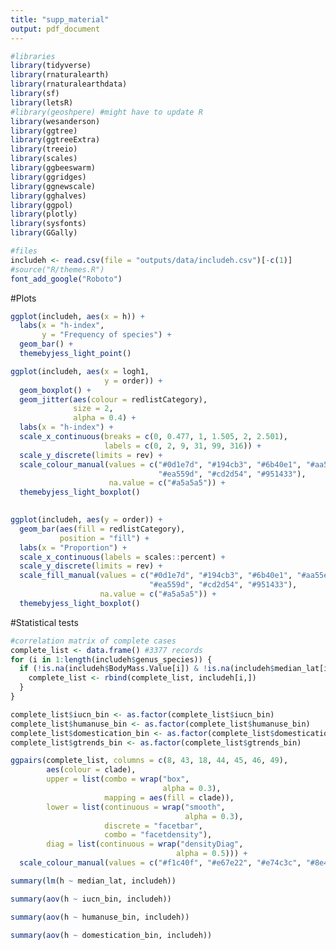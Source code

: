 ```yaml
---
title: "supp_material"
output: pdf_document
---
```


```r
#libraries
library(tidyverse)
library(rnaturalearth)
library(rnaturalearthdata)
library(sf)
library(letsR)
#library(geoshpere) #might have to update R
library(wesanderson)
library(ggtree)
library(ggtreeExtra)
library(treeio)
library(scales)
library(ggbeeswarm)
library(ggridges)
library(ggnewscale)
library(gghalves)
library(ggpol)
library(plotly)
library(sysfonts)
library(GGally)
```

```r
#files
includeh <- read.csv(file = "outputs/data/includeh.csv")[-c(1)] 
#source("R/themes.R")
font_add_google("Roboto")
```

#Plots

```r
ggplot(includeh, aes(x = h)) +
  labs(x = "h-index",
       y = "Frequency of species") +
  geom_bar() +
  themebyjess_light_point()
```

```r
ggplot(includeh, aes(x = logh1,
                     y = order)) +
  geom_boxplot() +
  geom_jitter(aes(colour = redlistCategory),
              size = 2,
              alpha = 0.4) +
  labs(x = "h-index") +
  scale_x_continuous(breaks = c(0, 0.477, 1, 1.505, 2, 2.501),
                     labels = c(0, 2, 9, 31, 99, 316)) +
  scale_y_discrete(limits = rev) +
  scale_colour_manual(values = c("#0d1e7d", "#194cb3", "#6b40e1", "#aa55ea",
                                 "#ea559d", "#cd2d54", "#951433"),
                      na.value = c("#a5a5a5")) +
  themebyjess_light_boxplot()
  
```

```r
ggplot(includeh, aes(y = order)) +
  geom_bar(aes(fill = redlistCategory),
           position = "fill") +
  labs(x = "Proportion") +
  scale_x_continuous(labels = scales::percent) +
  scale_y_discrete(limits = rev) +
  scale_fill_manual(values = c("#0d1e7d", "#194cb3", "#6b40e1", "#aa55ea",
                               "#ea559d", "#cd2d54", "#951433"),
                    na.value = c("#a5a5a5")) +
  themebyjess_light_boxplot()
```

#Statistical tests

```r
#correlation matrix of complete cases
complete_list <- data.frame() #3377 records
for (i in 1:length(includeh$genus_species)) {
  if (!is.na(includeh$BodyMass.Value[i]) & !is.na(includeh$median_lat[i]) & !is.na(includeh$redlistCategory[i])) {
    complete_list <- rbind(complete_list, includeh[i,])
  }
}

complete_list$iucn_bin <- as.factor(complete_list$iucn_bin)
complete_list$humanuse_bin <- as.factor(complete_list$humanuse_bin)
complete_list$domestication_bin <- as.factor(complete_list$domestication_bin)
complete_list$gtrends_bin <- as.factor(complete_list$gtrends_bin)

ggpairs(complete_list, columns = c(8, 43, 18, 44, 45, 46, 49),
        aes(colour = clade),
        upper = list(combo = wrap("box",
                                  alpha = 0.3),
                     mapping = aes(fill = clade)),
        lower = list(continuous = wrap("smooth",
                                       alpha = 0.3),
                     discrete = "facetbar",
                     combo = "facetdensity"),
        diag = list(continuous = wrap("densityDiag",
                                     alpha = 0.5))) +
  scale_colour_manual(values = c("#f1c40f", "#e67e22", "#e74c3c", "#8e44ad", "#3498db"))
```

```r
summary(lm(h ~ median_lat, includeh))
```

```r
summary(aov(h ~ iucn_bin, includeh))
```

```r
summary(aov(h ~ humanuse_bin, includeh))
```

```r
summary(aov(h ~ domestication_bin, includeh))
```

